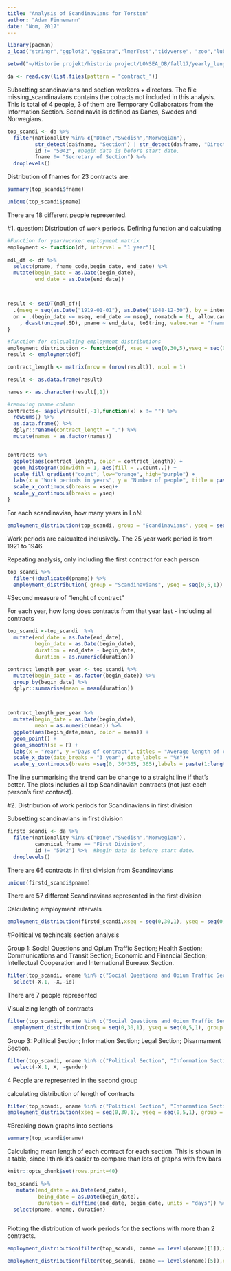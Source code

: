 ```yaml
---
title: "Analysis of Scandinavians for Torsten"
author: "Adam Finnemann"
date: "Nom, 2017"
---
```

  

```r

library(pacman)
p_load("stringr","ggplot2","ggExtra","lmerTest","tidyverse", "zoo","lubridate", "data.table")

setwd("~/Historie projekt/historie project/LONSEA_DB/fall17/yearly_length_contract_karen")

da <- read.csv(list.files(pattern = "contract_"))
```

Subsetting scandinavians and section workers + directors. The file missing_scandinavians contains the cotracts not included in this analysis. This is total of 4 people, 3 of them are Temporary Collaborators from the Information Section.
Scandinavia is defined as Danes, Swedes and Norwegians.
```r

top_scandi <- da %>% 
  filter(nationality %in% c("Dane","Swedish","Norwegian"),
         str_detect(da$fname, "Section") | str_detect(da$fname, "Director"),
         id != "5042", #begin data is before start date.
         fname != "Secretary of Section") %>% 
  droplevels()

```
Distribution of fnames for 23 contracts are:
```r
summary(top_scandi$fname)
```
```r
unique(top_scandi$pname)
```
There are 18 different people represented.


#1. question: Distribution of work periods.
Defining function and calculating
```r
#Function for year/worker employment matrix
employment <- function(df, interval = "1 year"){
  
mdl_df <- df %>% 
  select(pname, fname_code,begin_date, end_date) %>% 
  mutate(begin_date = as.Date(begin_date),
         end_date = as.Date(end_date))



result <- setDT(mdl_df)[
  .(mseq = seq(as.Date("1919-01-01"), as.Date("1948-12-30"), by = interval)), 
  on = .(begin_date <= mseq, end_date >= mseq), nomatch = 0L, allow.cartesian = TRUE][
    , dcast(unique(.SD), pname ~ end_date, toString, value.var = "fname_code")]
}

#function for calcualting employment distributions
employment_distribution <- function(df, xseq = seq(0,30,5),yseq = seq(0,2000, 250), group = "people"){ 
result <- employment(df)

contract_length <- matrix(nrow = (nrow(result)), ncol = 1)

result <- as.data.frame(result)

names <- as.character(result[,1])

#removing pname column 
contracts<- sapply(result[,-1],function(x) x != "") %>% 
  rowSums() %>% 
  as.data.frame() %>% 
  dplyr::rename(contract_length = ".") %>% 
  mutate(names = as.factor(names))


contracts %>% 
  ggplot(aes(contract_length, color = contract_length)) +
  geom_histogram(binwidth = 1, aes(fill = ..count..)) +
  scale_fill_gradient("count", low="orange", high="purple") +
  labs(x = "Work periods in years", y = "Number of people", title = paste("Distribution of work periods in LoN for",group)) +
  scale_x_continuous(breaks = xseq)+
  scale_y_continuous(breaks = yseq)
}
```

For each scandinavian, how many years in LoN:
```r
employment_distribution(top_scandi, group = "Scandinavians", yseq = seq(0,5,1))
```
Work periods are calcualted inclusively. The 25 year work period is from 1921 to 1946.


Repeating analysis, only including the first contract for each person
```r
top_scandi %>% 
  filter(!duplicated(pname)) %>% 
  employment_distribution( group = "Scandinavians", yseq = seq(0,5,1))
```



#Second measure of "lenght of contract"

For each year, how long does contracts from that year last - including all contracts
```r
top_scandi <-top_scandi  %>% 
  mutate(end_date = as.Date(end_date),
         begin_date = as.Date(begin_date),
         duration = end_date - begin_date, 
         duration = as.numeric(duration))

contract_length_per_year <- top_scandi %>% 
  mutate(begin_date = as.factor(begin_date)) %>% 
  group_by(begin_date) %>% 
  dplyr::summarise(mean = mean(duration))



contract_length_per_year %>% 
  mutate(begin_date = as.Date(begin_date),
         mean = as.numeric(mean)) %>% 
  ggplot(aes(begin_date,mean, color = mean)) +
  geom_point() +
  geom_smooth(se = F) +
  labs(x = "Year", y ="Days of contract", titles = "Average length of contract in years for top Scandinavians")+
  scale_x_date(date_breaks = "3 year", date_labels = "%Y")+
  scale_y_continuous(breaks =seq(0, 30*365, 365),labels = paste(1:length(seq(0, 30*365, 365)), "years"))


```
The line summarising the trend can be change to a straight line if that's better.
The plots includes all top Scandinavian contracts (not just each person's first contract).


#2. Distribution of work periods for Scandinavians in first division


Subsetting scandinavians in first division
```r
firstd_scandi <- da %>% 
  filter(nationality %in% c("Dane","Swedish","Norwegian"),
         canonical_fname == "First Division",
         id != "5042") %>%  #begin data is before start date.
  droplevels()
```
There are 66 contracts in first division from Scandinavians


```r
unique(firstd_scandi$pname)
```
There are 57 different Scandinavians represented in the first division

Calculating employment intervals
```r
employment_distribution(firstd_scandi,xseq = seq(0,30,1), yseq = seq(0,5,1), group = levels(top_scandi$oname)[5])
```



#Political vs techincals section analysis

Group 1: Social Questions and Opium Traffic Section; Health Section; Communications and Transit Section; Economic and Financial Section; Intellectual Cooperation and International Bureaux Section.


```r
filter(top_scandi, oname %in% c("Social Questions and Opium Traffic Section", "Health Section", "Communications and Transit Section", "Economic and Financial Section", "Intellectual Cooperation and International Bureaux Section")) %>% 
  select(-X.1, -X,-id)

```
There are 7 people represented

Visualizing length of contracts
```r
filter(top_scandi, oname %in% c("Social Questions and Opium Traffic Section", "Health Section", "Communications and Transit Section", "Economic and Financial Section", "Intellectual Cooperation and International Bureaux Section")) %>% 
  employment_distribution(xseq = seq(0,30,1), yseq = seq(0,5,1), group = levels(top_scandi$oname)[5])

```

Group 3: Political Section; Information Section; Legal Section; Disarmament Section.  
```r
filter(top_scandi, oname %in% c("Political Section", "Information Section", "Legal Section", "Disarmament Section" )) %>% 
  select(-X.1, X, -gender)

```
4 People are represented in the second group

calculating distribution of length of contracts

```r
filter(top_scandi, oname %in% c("Political Section", "Information Section", "Legal Section", "Disarmament Section" )) %>% 
employment_distribution(xseq = seq(0,30,1), yseq = seq(0,5,1), group = levels(top_scandi$oname)[5])
```


#Breaking down graphs into sections

```r
summary(top_scandi$oname)
```

Calculating mean length of each contract for each section. This is shown in a table, since I think it's easier to compare than lots of graphs with few bars

```r
knitr::opts_chunk$set(rows.print=40)

top_scandi %>% 
   mutate(end_date = as.Date(end_date),
          being_date = as.Date(begin_date),
          duration = difftime(end_date, begin_date, units = "days")) %>% 
  select(pname, oname, duration) 



```




Plotting the distribution of work periods for the sections with more than 2 contracts.
```r
employment_distribution(filter(top_scandi, oname == levels(oname)[1]),xseq = seq(0,30,1), yseq = seq(0,5,1), group = levels(top_scandi$oname)[1])
```
```r
employment_distribution(filter(top_scandi, oname == levels(oname)[5]),xseq = seq(0,30,1), yseq = seq(0,5,1), group = levels(top_scandi$oname)[5])
```






